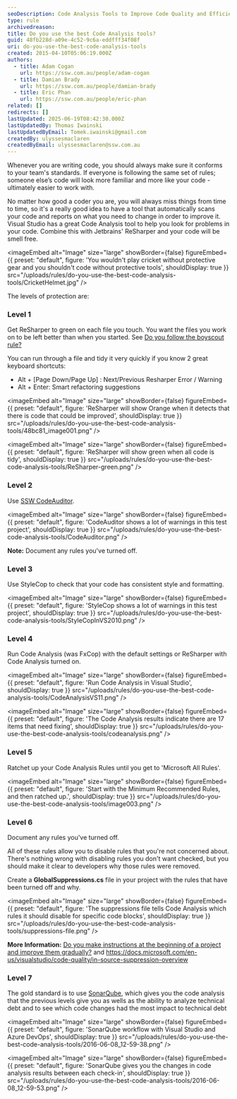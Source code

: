 ```yaml
---
seoDescription: Code Analysis Tools to Improve Code Quality and Efficiency
type: rule
archivedreason:
title: Do you use the best Code Analysis tools?
guid: 48fb228d-a09e-4c52-9c6a-eddfff34f08f
uri: do-you-use-the-best-code-analysis-tools
created: 2015-04-10T05:06:19.000Z
authors:
  - title: Adam Cogan
    url: https://ssw.com.au/people/adam-cogan
  - title: Damian Brady
    url: https://ssw.com.au/people/damian-brady
  - title: Eric Phan
    url: https://ssw.com.au/people/eric-phan
related: []
redirects: []
lastUpdated: 2025-06-19T08:42:30.000Z
lastUpdatedBy: Thomas Iwainski
lastUpdatedByEmail: Tomek.iwainski@gmail.com
createdBy: ulyssesmaclaren
createdByEmail: ulyssesmaclaren@ssw.com.au
---
```


Whenever you are writing code, you should always make sure it conforms to your team's standards. If everyone is following the same set of rules; someone else’s code will look more familiar and more like your code - ultimately easier to work with.

No matter how good a coder you are, you will always miss things from time to time, so it's a really good idea to have a tool that automatically scans your code and reports on what you need to change in order to improve it.
Visual Studio has a great Code Analysis tool to help you look for problems in your code. Combine this with Jetbrains' ReSharper and your code will be smell free.


<imageEmbed
  alt="Image"
  size="large"
  showBorder={false}
  figureEmbed={{
    preset: "default",
    figure: 'You wouldn\'t play cricket without protective gear and you shouldn\'t code without protective tools',
    shouldDisplay: true
  }}
  src="/uploads/rules/do-you-use-the-best-code-analysis-tools/CricketHelmet.jpg"
/>

The levels of protection are:

### Level 1

Get ReSharper to green on each file you touch. You want the files you work on to be left better than when you started. See [Do you follow the boyscout rule?](/follow-boy-scout-rule/)

You can run through a file and tidy it very quickly if you know 2 great keyboard shortcuts:

* Alt + [Page Down/Page Up] : Next/Previous Resharper Error / Warning
* Alt + Enter: Smart refactoring suggestions


<imageEmbed
  alt="Image"
  size="large"
  showBorder={false}
  figureEmbed={{
    preset: "default",
    figure: 'ReSharper will show Orange when it detects that there is code that could be improved',
    shouldDisplay: true
  }}
  src="/uploads/rules/do-you-use-the-best-code-analysis-tools/48bc81_image001.png"
/>


<imageEmbed
  alt="Image"
  size="large"
  showBorder={false}
  figureEmbed={{
    preset: "default",
    figure: 'ReSharper will show green when all code is tidy',
    shouldDisplay: true
  }}
  src="/uploads/rules/do-you-use-the-best-code-analysis-tools/ReSharper-green.png"
/>

### Level 2

Use [SSW CodeAuditor](https://codeauditor.com).


<imageEmbed
  alt="Image"
  size="large"
  showBorder={false}
  figureEmbed={{
    preset: "default",
    figure: 'CodeAuditor shows a lot of warnings in this test project',
    shouldDisplay: true
  }}
  src="/uploads/rules/do-you-use-the-best-code-analysis-tools/CodeAuditor.png"
/>

**Note:** Document any rules you've turned off.

### Level 3

Use StyleCop to check that your code has consistent style and formatting.


<imageEmbed
  alt="Image"
  size="large"
  showBorder={false}
  figureEmbed={{
    preset: "default",
    figure: 'StyleCop shows a lot of warnings in this test project',
    shouldDisplay: true
  }}
  src="/uploads/rules/do-you-use-the-best-code-analysis-tools/StyleCopInVS2010.png"
/>

### Level 4

Run Code Analysis (was FxCop) with the default settings or ReSharper with Code Analysis turned on.


<imageEmbed
  alt="Image"
  size="large"
  showBorder={false}
  figureEmbed={{
    preset: "default",
    figure: 'Run Code Analysis in Visual Studio',
    shouldDisplay: true
  }}
  src="/uploads/rules/do-you-use-the-best-code-analysis-tools/CodeAnalysisVS11.png"
/>


<imageEmbed
  alt="Image"
  size="large"
  showBorder={false}
  figureEmbed={{
    preset: "default",
    figure: 'The Code Analysis results indicate there are 17 items that need fixing',
    shouldDisplay: true
  }}
  src="/uploads/rules/do-you-use-the-best-code-analysis-tools/codeanalysis.png"
/>

### Level 5

Ratchet up your Code Analysis Rules until you get to 'Microsoft All Rules'.


<imageEmbed
  alt="Image"
  size="large"
  showBorder={false}
  figureEmbed={{
    preset: "default",
    figure: 'Start with the Minimum Recommended Rules, and then ratched up.',
    shouldDisplay: true
  }}
  src="/uploads/rules/do-you-use-the-best-code-analysis-tools/image003.png"
/>

### Level 6

Document any rules you've turned off.

All of these rules allow you to disable rules that you're not concerned about. There's nothing wrong with disabling rules you don't want checked, but you should make it clear to developers why those rules were removed.

Create a **GlobalSuppressions.cs** file in your project with the rules that have been turned off and why.


<imageEmbed
  alt="Image"
  size="large"
  showBorder={false}
  figureEmbed={{
    preset: "default",
    figure: 'The suppressions file tells Code Analysis which rules it should disable for specific code blocks',
    shouldDisplay: true
  }}
  src="/uploads/rules/do-you-use-the-best-code-analysis-tools/suppressions-file.png"
/>

**More Information:** [Do you make instructions at the beginning of a project and improve them gradually?](/do-you-make-instructions-at-the-beginning-of-a-project-and-improve-them-gradually) and <https://docs.microsoft.com/en-us/visualstudio/code-quality/in-source-suppression-overview>

### Level 7

The gold standard is to use [SonarQube](https://www.sonarqube.org/), which gives you the code analysis that the previous levels give you as wells as the ability to analyze technical debt and to see which code changes had the most impact to technical debt


<imageEmbed
  alt="Image"
  size="large"
  showBorder={false}
  figureEmbed={{
    preset: "default",
    figure: 'SonarQube workflow with Visual Studio and Azure DevOps',
    shouldDisplay: true
  }}
  src="/uploads/rules/do-you-use-the-best-code-analysis-tools/2016-06-08_12-59-38.png"
/>


<imageEmbed
  alt="Image"
  size="large"
  showBorder={false}
  figureEmbed={{
    preset: "default",
    figure: 'SonarQube gives you the changes in code analysis results between each check-in',
    shouldDisplay: true
  }}
  src="/uploads/rules/do-you-use-the-best-code-analysis-tools/2016-06-08_12-59-53.png"
/>
